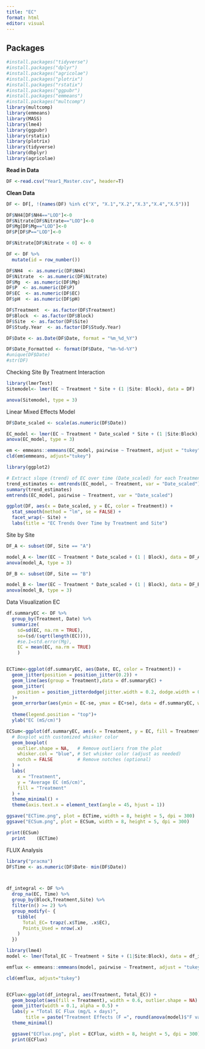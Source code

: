```yaml
---
title: "EC"
format: html
editor: visual
---
```


## Packages

```r
#install.packages("tidyverse")
#install.packages("dplyr")
#install.packages("agricolae")
#install.packages("plotrix")
#install.packages("rstatix")
#install.packages("ggpubr")
#install.packages("emmeans") 
#install.packages("multcomp")
library(multcomp)
library(emmeans)   
library(MASS)
library(lme4)
library(ggpubr)
library(rstatix)
library(plotrix)
library(tidyverse)
library(dbplyr)
library(agricolae)
```

**Read in Data**

```r
DF <-read.csv("Year1_Master.csv", header=T)
```

**Clean Data**

```r

DF <- DF[, !(names(DF) %in% c("X", "X.1","X.2","X.3","X.4","X.5"))]

DF$NH4[DF$NH4=="LOD"]<-0
DF$Nitrate[DF$Nitrate=="LOD"]<-0
DF$Mg[DF$Mg=="LOD"]<-0
DF$P[DF$P=="LOD"]<-0

DF$Nitrate[DF$Nitrate < 0] <- 0


```

```r

DF <- DF %>%
  mutate(id = row_number())

DF$NH4  <- as.numeric(DF$NH4)  
DF$Nitrate  <- as.numeric(DF$Nitrate)
DF$Mg  <- as.numeric(DF$Mg)  
DF$P  <- as.numeric(DF$P)
DF$EC  <- as.numeric(DF$EC)
DF$pH  <- as.numeric(DF$pH)

DF$Treatment  <- as.factor(DF$Treatment) 
DF$Block  <- as.factor(DF$Block) 
DF$Site  <- as.factor(DF$Site) 
DF$Study.Year  <- as.factor(DF$Study.Year)

DF$Date <- as.Date(DF$Date, format = "%m_%d_%Y")

DF$Date_Formatted <- format(DF$Date, "%m-%d-%Y")
#unique(DF$Date)
#str(DF)
```

Checking Site By Treatment Interaction

```r
library(lmerTest)
Sitemodel<- lmer(EC ~ Treatment * Site + (1 |Site: Block), data = DF)

anova(Sitemodel, type = 3)
```

Linear Mixed Effects Model

```r
DF$Date_scaled <- scale(as.numeric(DF$Date))

EC_model <- lmer(EC ~ Treatment * Date_scaled * Site + (1 |Site:Block), data = DF)
anova(EC_model, type = 3)

em <- emmeans::emmeans(EC_model, pairwise ~ Treatment, adjust = "tukey")
cld(em$emmeans, adjust="tukey")

```

```r
library(ggplot2)

# Extract slope (trend) of EC over time (Date_scaled) for each Treatment
trend_estimates <- emtrends(EC_model, ~ Treatment, var = "Date_scaled")
summary(trend_estimates)
emtrends(EC_model, pairwise ~ Treatment, var = "Date_scaled")

ggplot(DF, aes(x = Date_scaled, y = EC, color = Treatment)) +
  stat_smooth(method = "lm", se = FALSE) +
  facet_wrap(~ Site) +
  labs(title = "EC Trends Over Time by Treatment and Site")
```

Site by Site

```r
DF_A <- subset(DF, Site == "A")

model_A <- lmer(EC ~ Treatment * Date_scaled + (1 | Block), data = DF_A)
anova(model_A, type = 3)

DF_B <- subset(DF, Site == "B")

model_B <- lmer(EC ~ Treatment * Date_scaled + (1 | Block), data = DF_B)
anova(model_B, type = 3)
```

Data Visualization EC

```r
df.summaryEC <- DF %>%
  group_by(Treatment, Date) %>%
  summarize(
    sd=sd(EC, na.rm = TRUE),
    se=(sd/(sqrt(length(EC)))),
    #se.1=std.error(Mg), 
    EC = mean(EC, na.rm = TRUE)
    )


ECTime<-ggplot(df.summaryEC, aes(Date, EC, color = Treatment)) +
  geom_jitter(position = position_jitter(0.2)) + 
  geom_line(aes(group = Treatment),data = df.summaryEC) +
  geom_jitter(
    position = position_jitterdodge(jitter.width = 0.2, dodge.width = 0.8)
  )+
  geom_errorbar(aes(ymin = EC-se, ymax = EC+se), data = df.summaryEC, width = 0.2)+
 
  theme(legend.position = "top")+
  ylab("EC (mS/cm)")

ECSum<-ggplot(df.summaryEC, aes(x = Treatment, y = EC, fill = Treatment)) + 
  # Boxplot with customized whisker color
  geom_boxplot(
    outlier.shape = NA,   # Remove outliers from the plot
    whisker.col = "blue", # Set whisker color (adjust as needed)
    notch = FALSE         # Remove notches (optional)
  ) +
  labs(
    x = "Treatment",
    y = "Average EC (mS/cm)",
    fill = "Treatment"
  ) +
  theme_minimal() +
  theme(axis.text.x = element_text(angle = 45, hjust = 1))

ggsave("ECTime.png", plot = ECTime, width = 8, height = 5, dpi = 300)
ggsave("ECSum.png", plot = ECSum, width = 8, height = 5, dpi = 300)

print(ECSum)
  print    (ECTime)
```

FLUX Analysis

```r
library("pracma")
DF$Time <- as.numeric(DF$Date- min(DF$Date)) 



df_integral <- DF %>%
  drop_na(EC, Time) %>%
  group_by(Block,Treatment,Site) %>%
  filter(n() >= 2) %>%
  group_modify(~ {
    tibble(
      Total_EC= trapz(.x$Time, .x$EC),
      Points_Used = nrow(.x)
    )
  })

library(lme4)
model <- lmer(Total_EC ~ Treatment + Site + (1|Site:Block), data = df_integral)

emflux <- emmeans::emmeans(model, pairwise ~ Treatment, adjust = "tukey")

cld(emflux, adjust="tukey")


ECFlux<-ggplot(df_integral, aes(Treatment, Total_EC)) +
  geom_boxplot(aes(fill = Treatment), width = 0.6, outlier.shape = NA) +
  geom_jitter(width = 0.1, alpha = 0.5) +
  labs(y = "Total EC Flux (mg/L × days)",
       title = paste("Treatment Effects (F =", round(anova(model)$"F value"[1], 2), ")")) +
  theme_minimal()

  ggsave("ECFlux.png", plot = ECFlux, width = 8, height = 5, dpi = 300)
  print(ECFlux)
```
